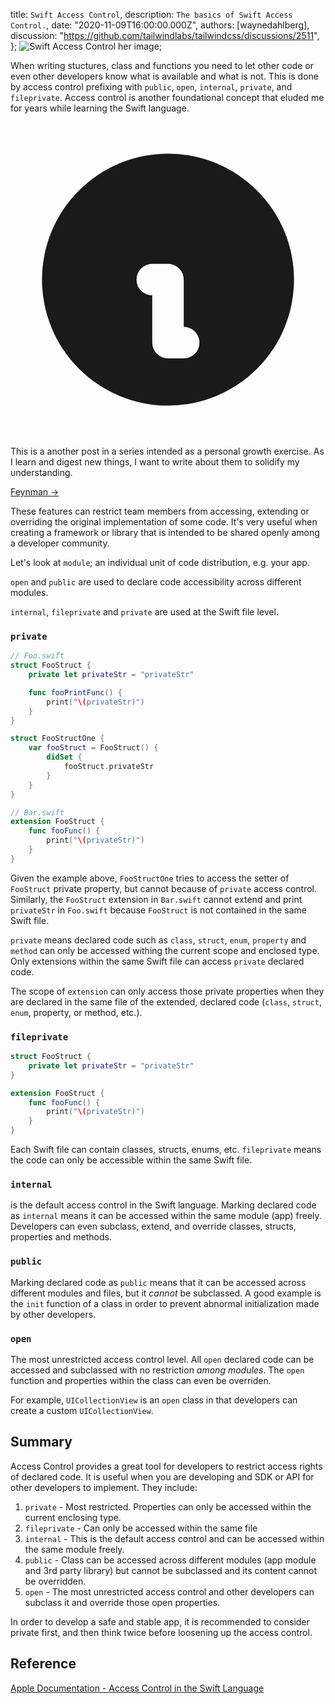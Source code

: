 
  title: `Swift Access Control`,
  description: `The basics of Swift Access Control.`,
  date: "2020-11-09T16:00:00.000Z",
  authors: [waynedahlberg],
  discussion: "https://github.com/tailwindlabs/tailwindcss/discussions/2511",
};
<img src={hero} alt="Swift Access Control her image" />;

When writing stuctures, class and functions you need to let other code or even other developers know what is available and what is not. This is done by access control prefixing with `public`, `open`, `internal`, `private`, and `fileprivate`. Access control is another foundational concept that eluded me for years while learning the Swift language.

<!--more-->

<div class="rounded-md bg-blue-50 p-4">
  <div class="flex">
    <div class="flex-shrink-0">
      <svg
        className="h-5 w-5 text-blue-400"
        xmlns="http://www.w3.org/2000/svg"
        viewBox="0 0 20 20"
        fill="currentColor"
      >
        <path
          fillRule="evenodd"
          d="M18 10a8 8 0 11-16 0 8 8 0 0116 0zm-7-4a1 1 0 11-2 0 1 1 0 012 0zM9 9a1 1 0 000 2v3a1 1 0 001 1h1a1 1 0 100-2v-3a1 1 0 00-1-1H9z"
          clipRule="evenodd"
        />
      </svg>
    </div>
    <div class="ml-3 flex-1 md:flex md:justify-between">
      <p class="text-sm leading-5 text-blue-700">
        This is a another post in a series intended as a personal growth
        exercise. As I learn and digest new things, I want to write about them
        to solidify my understanding.
      </p>
      <p class="mt-3 text-sm leading-5 md:mt-0 md:ml-6">
        <a
          href="https://fs.blog/2015/01/richard-feynman-knowing-something/"
          class="whitespace-no-wrap font-medium text-blue-700 hover:text-blue-600 transition ease-in-out duration-150"
        >
          Feynman &rarr;
        </a>
      </p>
    </div>
  </div>
</div>

These features can restrict team members from accessing, extending or overriding the original implementation of some code. It's very useful when creating a framework or library that is intended to be shared openly among a developer community.

Let's look at `module`; an individual unit of code distribution, e.g. your app.

`open` and `public` are used to declare code accessibility across different modules.

`internal`, `fileprivate` and `private` are used at the Swift file level.

### `private`

```Swift
// Foo.swift
struct FooStruct {
	private let privateStr = "privateStr"

	func fooPrintFunc() {
		print("\(privateStr)")
	}
}

struct FooStructOne {
	var fooStruct = FooStruct() {
		didSet {
			fooStruct.privateStr
		}
	}
}

// Bar.swift
extension FooStruct {
	func fooFunc() {
		print("\(privateStr)")
	}
}
```

Given the example above, `FooStructOne` tries to access the setter of `FooStruct` private property, but cannot because of `private` access control. Similarly, the `FooStruct` extension in `Bar.swift` cannot extend and print `privateStr` in `Foo.swift` because `FooStruct` is not contained in the same Swift file.

`private` means declared code such as `class`, `struct`, `enum`, `property` and `method` can only be accessed withing the current scope and enclosed type. Only extensions within the same Swift file can access `private` declared code.

The scope of `extension` can only access those private properties when they are declared in the same file of the extended, declared code (`class`, `struct`, `enum`, property, or method, etc.).

### `fileprivate`

```Swift
struct FooStruct {
	private let privateStr = "privateStr"
}

extension FooStruct {
	func fooFunc() {
		print("\(privateStr)")
	}
}
```

Each Swift file can contain classes, structs, enums, etc. `fileprivate` means the code can only be accessible within the same Swift file.

### `internal`

is the default access control in the Swift language. Marking declared code as `internal` means it can be accessed within the same module (app) freely. Developers can even subclass, extend, and override classes, structs, properties and methods.

### `public`

Marking declared code as `public` means that it can be accessed across different modules and files, but it _cannot_ be subclassed. A good example is the `init` function of a class in order to prevent abnormal initialization made by other developers.

### `open`

The most unrestricted access control level. All `open` declared code can be accessed and subclassed with no restriction _among modules_. The `open` function and properties within the class can even be overriden.

For example, `UICollectionView` is an `open` class in that developers can create a custom `UICollectionView`.

## Summary

Access Control provides a great tool for developers to restrict access rights of declared code. It is useful when you are developing and SDK or API for other developers to implement. They include:

1. `private` - Most restricted. Properties can only be accessed within the current enclosing type.
2. `fileprivate` - Can only be accessed within the same file
3. `internal` - This is the default access control and can be accessed within the same module freely.
4. `public` - Class can be accessed across different modules (app module and 3rd party library) but cannot be subclassed and its content cannot be overridden.
5. `open` - The most unrestricted access control and other developers can subclass it and override those open properties.

In order to develop a safe and stable app, it is recommended to consider private first, and then think twice before loosening up the access control.

## Reference

[Apple Documentation - Access Control in the Swift Language](https://docs.swift.org/swift-book/LanguageGuide/AccessControl.html)

